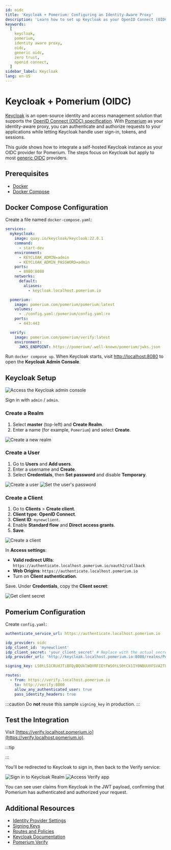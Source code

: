```yaml
---
id: oidc
title: 'Keycloak + Pomerium: Configuring an Identity-Aware Proxy'
description: 'Learn how to set up Keycloak as your OpenID Connect (OIDC) provider and integrate it with Pomerium for a secure, identity-aware proxy configuration.'
keywords:
  [
    keycloak,
    pomerium,
    identity aware proxy,
    oidc,
    generic oidc,
    zero trust,
    openid connect,
  ]
sidebar_label: Keycloak
lang: en-US
---
```



# Keycloak + Pomerium (OIDC)

[Keycloak](https://www.keycloak.org/) is an open-source identity and access management solution that supports the [OpenID Connect (OIDC) specification](https://openid.net/specs/openid-connect-core-1_0.html). With [Pomerium](https://www.pomerium.com/) as your identity-aware proxy, you can authenticate and authorize requests to your applications while letting Keycloak handle user sign-in, tokens, and sessions.

This guide shows how to integrate a self-hosted Keycloak instance as your OIDC provider for Pomerium. The steps focus on Keycloak but apply to most [generic OIDC](https://openid.net/specs/openid-connect-core-1_0.html) providers.

## Prerequisites

- [Docker](https://docs.docker.com/install/)
- [Docker Compose](https://docs.docker.com/compose/install/)

## Docker Compose Configuration

Create a file named `docker-compose.yaml`:

```yaml title="docker-compose.yaml"
services:
  mykeycloak:
    image: quay.io/keycloak/keycloak:22.0.1
    command:
      - start-dev
    environment:
      - KEYCLOAK_ADMIN=admin
      - KEYCLOAK_ADMIN_PASSWORD=admin
    ports:
      - 8080:8080
    networks:
      default:
        aliases:
          - keycloak.localhost.pomerium.io

  pomerium:
    image: pomerium.com/pomerium/pomerium:latest
    volumes:
      - ./config.yaml:/pomerium/config.yaml:ro
    ports:
      - 443:443

  verify:
    image: pomerium.com/pomerium/verify:latest
    environment:
      JWKS_ENDPOINT: https://pomerium/.well-known/pomerium/jwks.json
```

Run `docker compose up`. When Keycloak starts, visit [http://localhost:8080](http://localhost:8080) to open the **Keycloak Admin Console**.

## Keycloak Setup

![Access the Keycloak admin console](./img/keycloak/keycloak-admin-console.png)

Sign in with `admin` / `admin`.

### Create a Realm

1. Select **master** (top-left) and **Create Realm**.
1. Enter a name (for example, `Pomerium`) and select **Create**.

![Create a new realm](./img/keycloak/keycloak-realm.gif)

### Create a User

1. Go to **Users** and **Add users**.
1. Enter a username and **Create**.
1. Select **Credentials**, then **Set password** and disable **Temporary**.

![Create a user](./img/keycloak/keycloak-create-a-user.gif) ![Set the user's password](./img/keycloak/keycloak-set-password.png)

### Create a Client

1. Go to **Clients** > **Create client**.
1. **Client type**: **OpenID Connect**.
1. **Client ID**: `mynewclient`.
1. Enable **Standard flow** and **Direct access grants**.
1. **Save**.

![Create a client](./img/keycloak/keycloak-create-client.gif)

In **Access settings**:

- **Valid redirect URIs**: `https://authenticate.localhost.pomerium.io/oauth2/callback`
- **Web Origins**: `https://authenticate.localhost.pomerium.io`
- Turn on **Client authentication**.

Save. Under **Credentials**, copy the **Client secret**:

![Get client secret](./img/keycloak/keycloak-client-credentials.png)

## Pomerium Configuration

Create `config.yaml`:

```yaml title="config.yaml"
authenticate_service_url: https://authenticate.localhost.pomerium.io

idp_provider: oidc
idp_client_id: 'mynewclient'
idp_client_secret: 'your_client_secret' # Replace with the actual secret
idp_provider_url: 'http://keycloak.localhost.pomerium.io:8080/realms/Pomerium'

signing_key: LS0tLS1CRUdJTiBFQyBQUklWQVRFIEtFWS0tLS0tCk1IY0NBUUVFSVA2TUN5UFI5OUNmSEVkU0s4cVdzbk51Q0RyMVZ3ay93RER1RVhyQitELzZvQW9HQ0NxR1NNNDkKQXdFSG9VUURRZ0FFQ0JTK3gyQnJRNVJqNHJFcU5PSEVsUFVESXJiRlNhRitoWEhEL1RYby9rQWVKU1lJSjJHVwpZMnE0a0NPNTU4RmdoYmxDTUplYVdjV1luT3JuZkpxeXRnPT0KLS0tLS1FTkQgRUMgUFJJVkFURSBLRVktLS0tLQo=

routes:
  - from: https://verify.localhost.pomerium.io
    to: http://verify:8000
    allow_any_authenticated_user: true
    pass_identity_headers: true
```

:::caution Do **not** reuse this sample `signing_key` in production. :::

## Test the Integration

Visit [https://verify.localhost.pomerium.io](https://verify.localhost.pomerium.io).

:::tip

<SelfSignedCertWarning />
:::

You'll be redirected to Keycloak to sign in, then back to the Verify service:

![Sign in to Keycloak Realm](./img/keycloak/keycloak-login.png) ![Access Verify app](./img/keycloak/keycloak-verify-app.png)

You can see user claims from Keycloak in the JWT payload, confirming that Pomerium has authenticated and authorized your request.

## Additional Resources

- [Identity Provider Settings](/docs/reference/identity-provider-settings)
- [Signing Keys](/docs/reference/signing-key)
- [Routes and Policies](/docs/reference/routes)
- [Keycloak Documentation](https://www.keycloak.org/documentation/)
- [Pomerium Verify](https://github.com/pomerium/verify)
